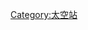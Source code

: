 {{Catnav|頁面分類|人类社会|交通|航空|飞行器|航天飞行器|太空站}}
{{Catnav|頁面分類|人类社会|交通|交通工具|飞行器|航天飞行器|太空站}}

{{Catmore|国际空间站}}
{{Commonscat|International Space Station}}

[[Category:太空站|Category:太空站]]